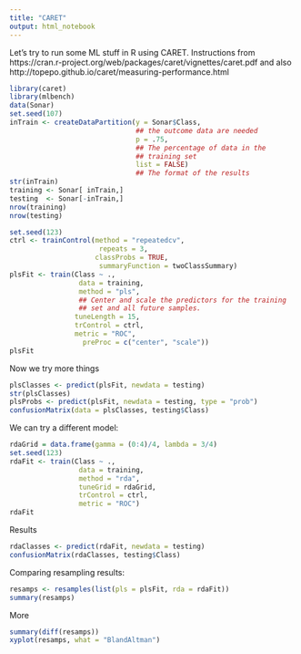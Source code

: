 ```yaml
---
title: "CARET"
output: html_notebook
---
```


Let's try to run some ML stuff in R using CARET. Instructions from https://cran.r-project.org/web/packages/caret/vignettes/caret.pdf and also http://topepo.github.io/caret/measuring-performance.html

```r
library(caret)
library(mlbench)
data(Sonar)
set.seed(107)
inTrain <- createDataPartition(y = Sonar$Class,
                               ## the outcome data are needed
                               p = .75,
                               ## The percentage of data in the
                               ## training set
                               list = FALSE)
                               ## The format of the results
str(inTrain)
training <- Sonar[ inTrain,]
testing  <- Sonar[-inTrain,]
nrow(training)
nrow(testing)
```

``` r
set.seed(123)
ctrl <- trainControl(method = "repeatedcv",
                      repeats = 3,
                     classProbs = TRUE,
                      summaryFunction = twoClassSummary)
plsFit <- train(Class ~ .,
                 data = training,
                 method = "pls",
                 ## Center and scale the predictors for the training
                 ## set and all future samples.
                tuneLength = 15,
                trControl = ctrl,
                metric = "ROC",
                  preProc = c("center", "scale"))
plsFit
```
Now we try more things
```r
plsClasses <- predict(plsFit, newdata = testing)
str(plsClasses)
plsProbs <- predict(plsFit, newdata = testing, type = "prob")
confusionMatrix(data = plsClasses, testing$Class)
```
We can try a different model:
```r
rdaGrid = data.frame(gamma = (0:4)/4, lambda = 3/4)
set.seed(123)
rdaFit <- train(Class ~ .,
                 data = training,
                 method = "rda",
                 tuneGrid = rdaGrid,
                 trControl = ctrl,
                 metric = "ROC")
rdaFit
```

Results

```r
rdaClasses <- predict(rdaFit, newdata = testing)
confusionMatrix(rdaClasses, testing$Class)
```
Comparing resampling results:
```r
resamps <- resamples(list(pls = plsFit, rda = rdaFit))
summary(resamps)
```

More

```r
summary(diff(resamps))
xyplot(resamps, what = "BlandAltman")
```



